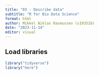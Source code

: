 ```yaml
---
title: "03 - Describe data"
subtitle: "R for Bio Data Science"
format: html
author: Mikkel Niklas Rasmussen (s193518)
date: "2023-11-14"
editor: visual
---
```


## Load libraries
```r
library("tidyverse")
library("here")
```
